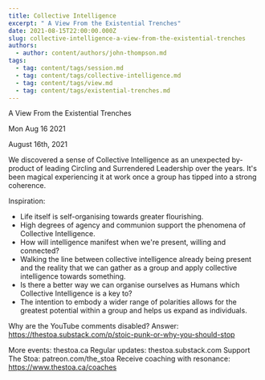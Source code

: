 ```yaml
---
title: Collective Intelligence
excerpt: " A View From the Existential Trenches"
date: 2021-08-15T22:00:00.000Z
slug: collective-intelligence-a-view-from-the-existential-trenches
authors:
  - author: content/authors/john-thompson.md
tags:
  - tag: content/tags/session.md
  - tag: content/tags/collective-intelligence.md
  - tag: content/tags/view.md
  - tag: content/tags/existential-trenches.md
---
```




 A View From the Existential Trenches

Mon Aug 16 2021

August 16th, 2021

We discovered a sense of Collective Intelligence as an unexpected by-product of leading Circling and Surrendered Leadership over the years. It's been magical experiencing it at work once a group has tipped into a strong coherence.

Inspiration:

- Life itself is self-organising towards greater flourishing.
- High degrees of agency and communion support the phenomena of Collective Intelligence. 
- How will intelligence manifest when we're present, willing and connected?
- Walking the line between collective intelligence already being present and the reality that we can gather as a group and apply collective intelligence towards something. 
- Is there a better way we can organise ourselves as Humans which Collective Intelligence is a key to? 
- The intention to embody a wider range of polarities allows for the greatest potential within a group and helps us expand as individuals.

Why are the YouTube comments disabled? Answer: https://thestoa.substack.com/p/stoic-punk-or-why-you-should-stop 

More events: thestoa.ca 
Regular updates: thestoa.substack.com 
Support The Stoa: patreon.com/the_stoa 
Receive coaching with resonance: https://www.thestoa.ca/coaches


